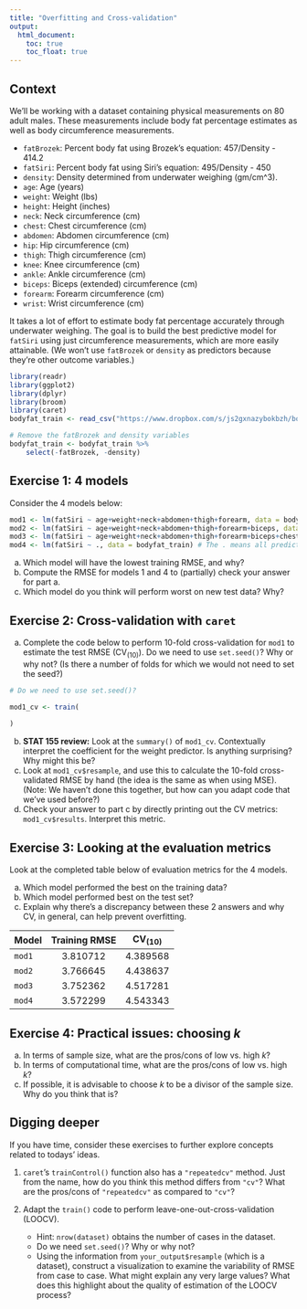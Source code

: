 ```yaml
---
title: "Overfitting and Cross-validation"
output: 
  html_document:
    toc: true
    toc_float: true
---
```


## Context

We'll be working with a dataset containing physical measurements on 80 adult males. These measurements include body fat percentage estimates as well as body circumference measurements.

- `fatBrozek`: Percent body fat using Brozek's equation: 457/Density - 414.2
- `fatSiri`: Percent body fat using Siri's equation: 495/Density - 450
- `density`: Density determined from underwater weighing (gm/cm^3).
- `age`: Age (years)
- `weight`: Weight (lbs)
- `height`: Height (inches)
- `neck`: Neck circumference (cm)
- `chest`: Chest circumference (cm)
- `abdomen`: Abdomen circumference (cm)
- `hip`: Hip circumference (cm)
- `thigh`: Thigh circumference (cm)
- `knee`: Knee circumference (cm)
- `ankle`: Ankle circumference (cm)
- `biceps`: Biceps (extended) circumference (cm)
- `forearm`: Forearm circumference (cm)
- `wrist`: Wrist circumference (cm)

It takes a lot of effort to estimate body fat percentage accurately through underwater weighing. The goal is to build the best predictive model for `fatSiri` using just circumference measurements, which are more easily attainable. (We won't use `fatBrozek` or `density` as predictors because they're other outcome variables.)

```r
library(readr)
library(ggplot2)
library(dplyr)
library(broom)
library(caret)
bodyfat_train <- read_csv("https://www.dropbox.com/s/js2gxnazybokbzh/bodyfat_train.csv?dl=1")

# Remove the fatBrozek and density variables
bodyfat_train <- bodyfat_train %>%
    select(-fatBrozek, -density)
```

## Exercise 1: 4 models

Consider the 4 models below:

```r
mod1 <- lm(fatSiri ~ age+weight+neck+abdomen+thigh+forearm, data = bodyfat_train)
mod2 <- lm(fatSiri ~ age+weight+neck+abdomen+thigh+forearm+biceps, data = bodyfat_train)
mod3 <- lm(fatSiri ~ age+weight+neck+abdomen+thigh+forearm+biceps+chest+hip, data = bodyfat_train)
mod4 <- lm(fatSiri ~ ., data = bodyfat_train) # The . means all predictors
```

a. Which model will have the lowest training RMSE, and why?
b. Compute the RMSE for models 1 and 4 to (partially) check your answer for part a.
c. Which model do you think will perform worst on new test data? Why?



## Exercise 2: Cross-validation with `caret`

a. Complete the code below to perform 10-fold cross-validation for `mod1` to estimate the test RMSE ($\text{CV}_{(10)}$). Do we need to use `set.seed()`? Why or why not? (Is there a number of folds for which we would not need to set the seed?)    

```r
# Do we need to use set.seed()?

mod1_cv <- train(
    
)
```

b. **STAT 155 review:** Look at the `summary()` of `mod1_cv`. Contextually interpret the coefficient for the weight predictor. Is anything surprising? Why might this be?
c. Look at `mod1_cv$resample`, and use this to calculate the 10-fold cross-validated RMSE by hand (the idea is the same as when using MSE). (Note: We haven't done this together, but how can you adapt code that we've used before?)
d. Check your answer to part c by directly printing out the CV metrics: `mod1_cv$results`. Interpret this metric.



## Exercise 3: Looking at the evaluation metrics

Look at the completed table below of evaluation metrics for the 4 models.

a. Which model performed the best on the training data?
b. Which model performed best on the test set?
c. Explain why there's a discrepancy between these 2 answers and why CV, in general, can help prevent overfitting.


Model     Training RMSE   $\text{CV}_{(10)}$
-------- --------------- --------------------
`mod1`       3.810712         4.389568
`mod2`       3.766645         4.438637
`mod3`       3.752362         4.517281
`mod4`       3.572299         4.543343




## Exercise 4: Practical issues: choosing $k$

a. In terms of sample size, what are the pros/cons of low vs. high $k$?
b. In terms of computational time, what are the pros/cons of low vs. high $k$?
c. If possible, it is advisable to choose $k$ to be a divisor of the sample size. Why do you think that is?



## Digging deeper

If you have time, consider these exercises to further explore concepts related to todays' ideas.

1. `caret`'s `trainControl()` function also has a `"repeatedcv"` method. Just from the name, how do you think this method differs from `"cv"`? What are the pros/cons of `"repeatedcv"` as compared to `"cv"`?

2. Adapt the `train()` code to perform leave-one-out-cross-validation (LOOCV).
    - Hint: `nrow(dataset)` obtains the number of cases in the dataset.
    - Do we need `set.seed()`? Why or why not?
    - Using the information from `your_output$resample` (which is a dataset), construct a visualization to examine the variability of RMSE from case to case. What might explain any very large values? What does this highlight about the quality of estimation of the LOOCV process?




